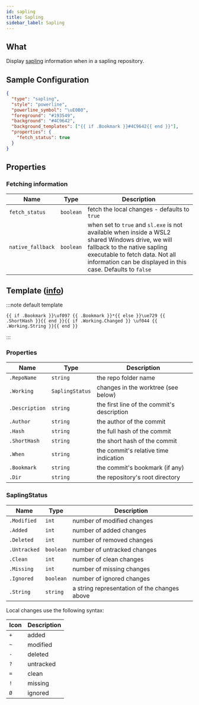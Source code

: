 ```yaml
---
id: sapling
title: Sapling
sidebar_label: Sapling
---
```


## What

Display [sapling][sapling] information when in a sapling repository.

## Sample Configuration

```json
{
  "type": "sapling",
  "style": "powerline",
  "powerline_symbol": "\uE0B0",
  "foreground": "#193549",
  "background": "#4C9642",
  "background_templates": ["{{ if .Bookmark }}#4C9642{{ end }}"],
  "properties": {
    "fetch_status": true
  }
}
```

## Properties

### Fetching information

| Name              | Type      | Description                                                                                                                                                                                                                       |
| ----------------- | --------- | --------------------------------------------------------------------------------------------------------------------------------------------------------------------------------------------------------------------------------- |
| `fetch_status`    | `boolean` | fetch the local changes - defaults to `true`                                                                                                                                                                                      |
| `native_fallback` | `boolean` | when set to `true` and `sl.exe` is not available when inside a WSL2 shared Windows drive, we will fallback to the native sapling executable to fetch data. Not all information can be displayed in this case. Defaults to `false` |

## Template ([info][templates])

:::note default template

```template
{{ if .Bookmark }}\uf097 {{ .Bookmark }}*{{ else }}\ue729 {{ .ShortHash }}{{ end }}{{ if .Working.Changed }} \uf044 {{ .Working.String }}{{ end }}
```

:::

### Properties

| Name           | Type            | Description                                |
| -------------- | --------------- | ------------------------------------------ |
| `.RepoName`    | `string`        | the repo folder name                       |
| `.Working`     | `SaplingStatus` | changes in the worktree (see below)        |
| `.Description` | `string`        | the first line of the commit's description |
| `.Author`      | `string`        | the author of the commit                   |
| `.Hash`        | `string`        | the full hash of the commit                |
| `.ShortHash`   | `string`        | the short hash of the commit               |
| `.When`        | `string`        | the commit's relative time indication      |
| `.Bookmark`    | `string`        | the commit's bookmark (if any)             |
| `.Dir`         | `string`        | the repository's root directory            |

### SaplingStatus

| Name         | Type      | Description                                  |
| ------------ | --------- | -------------------------------------------- |
| `.Modified`  | `int`     | number of modified changes                   |
| `.Added`     | `int`     | number of added changes                      |
| `.Deleted`   | `int`     | number of removed changes                    |
| `.Untracked` | `boolean` | number of untracked changes                  |
| `.Clean`     | `int`     | number of clean changes                      |
| `.Missing`   | `int`     | number of missing changes                    |
| `.Ignored`   | `boolean` | number of ignored changes                    |
| `.String`    | `string`  | a string representation of the changes above |

Local changes use the following syntax:

| Icon | Description |
| ---- | ----------- |
| `+`  | added       |
| `~`  | modified    |
| `-`  | deleted     |
| `?`  | untracked   |
| `=`  | clean       |
| `!`  | missing     |
| `Ø`  | ignored     |

[sapling]: https://sapling-scm.com/
[templates]: /docs/configuration/templates
